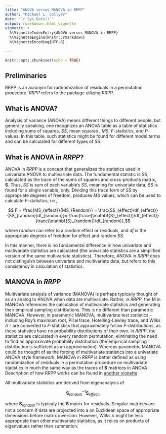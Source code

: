 ```yaml
---
title: "ANOVA versus MANOVA in RRPP"
author: "Michael L. Collyer"
date: "`r Sys.Date()`"
output: rmarkdown::html_vignette
vignette: >
  %\VignetteIndexEntry{ANOVA versus MANOVA in RRPP}
  %\VignetteEngine{knitr::rmarkdown}
  %\VignetteEncoding{UTF-8}
  
---
```


```r
knitr::opts_chunk$set(echo = TRUE)
```

## Preliminaries

RRPP is an acronym for radnomization of residuals in a permutation procedure.  *RRPP* refers to the package utlizing RRPP.

## What is ANOVA?

Analysis of variance (ANOVA) means different things to different people, but generally speaking, one recognizes an ANOVA table as a table of statistics including sums of squares, $SS$, mean squares , $MS$, $F$-statistics, and $P$-values.  In this table, such statistics might be found for different model terms and can be calculated for different types of $SS$.

## What is ANOVA in *RRPP*?

ANOVA in *RRPP* is a concept that generalizes the statistics used in univariate ANOVA to multivariate data.  The fundamental statistic is $SS$, calculated as the trace of the sums of squares and cross-products matrix, $\mathbf{S}$.  Thus, $SS$ is sum of each variable's $SS$, meaning for univariate data, $SS$ is found for a single variable, only. Dividing this trace form of $SS$ by appropriate degrees of freedom, produces $MS$ values, which can be used to calculate $F$-statistics; i.e., 

$$ F = \frac{MS_{effect}}{MS_{Random}} = \frac{SS_{effect}/df_{effect}}{SS_{random}/df_{random}}=
\frac{trace(\mathbf{S}_{effect})/df_{effect}}{trace(\mathbf{S}_{random})/df_{random}},$$

where $random$ can refer to a random effect or residuals, and $df$ is the appropriate degrees of freedom for effect and random $SS$.

In this manner, there is no fundamental difference in how univariate and multivariate statistics are calculated (the univariate statistics are a simplified version of the same multivariate statistics).  Therefore, ANOVA in *RRPP* does not distinguish between univariate and multivariate data, but refers to this consistency in calculation of statistics.

## MANOVA in *RRPP*

Multivariate analysis of variance (MANOVA) is perhaps typically thought of as an analog to ANOVA when data are multivariate.  Rather, in *RRPP*, the M in MANOVA references the calculation of multivariate statistics and generating their empircal sampling distributions.  This is no different than parametric MANOVA.  However, in parametric MANOVA, multivariate test statistics - including Roy's maximum root, Pillai trace, Hotelling-Lawley trace, and Wilks $\Lambda$ - are converted to  $F$-statistics that approximately follow $F$-distributions, as these statistics have no probability distributions of their own.  In *RRPP*, the statistics are calculated in every random permutation, eliminating the need to find an approximate probability distribution (the empirical sampling distribution is sufficient as an approximation).  Whereas parametric MANOVA could be thought of as the forcing of multivariate statistics into a univariate ANOVA style framework, MANOVA in *RRPP* is better defined as using randomization of residuals in a permutation procedure on multivariate statistics in much the same way as the traces of $\mathbf{S}$ matrices in ANOVA.  Description of how RRPP works can be found in [another vignette](Collyer.Adams.2018.MEE.Appendix.S2.html)

All multivariate statistics are derived from eigenanalysis of

$$\mathbf{S}_{random}^{-1}\mathbf{S}_{effect},$$

where $\mathbf{S}_{random}$ is typicaly the $\mathbf{S}$ matrix for residuals.  Singular matrices are not a concern if data are projected into a an Euclidean space of appropriate dimensions before matrix inversion.  However, Wilks $\lambda$ might be less appropriate than other multivariate statistics, as it relies on products of eigenvalues rather than summation.


